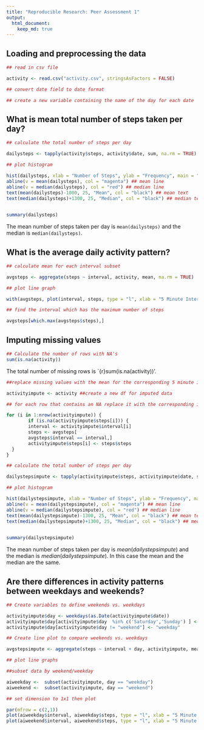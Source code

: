 ```yaml
---
title: "Reproducible Research: Peer Assessment 1"
output: 
  html_document:
    keep_md: true
---
```




## Loading and preprocessing the data

```r

## read in csv file

activity <- read.csv("activity.csv", stringsAsFactors = FALSE)

## convert date field to date format

## create a new variable containing the name of the day for each date

```

## What is mean total number of steps taken per day?

``` r

## calculate the total number of steps per day

dailysteps <- tapply(activity$steps, activity$date, sum, na.rm = TRUE)

```

``` r
## plot histogram

hist(dailysteps, xlab = "Number of Steps", ylab = "Frequency", main = "Number of Steps Taken Per Day", col = "green")
abline(v = mean(dailysteps), col = "magenta") ## mean line
abline(v = median(dailysteps), col = "red") ## median line
text(mean(dailysteps)-1000, 25, "Mean", col = "black") ## mean text
text(median(dailysteps)+1300, 25, "Median", col = "black") ## median text
      
```

```r

summary(dailysteps)
```

The mean number of steps taken per day is `mean(dailysteps)` and the median is `median(dailysteps)`. 

## What is the average daily activity pattern?

```r

## calculate mean for each interval subset

avgsteps <- aggregate(steps ~ interval, activity, mean, na.rm = TRUE)
```

```r
## plot line graph

with(avgsteps, plot(interval, steps, type = "l", xlab = "5 Minute Interval", ylab = "Average Number of Daily Steps", main = "Average Number of Daily Steps by Interval"))

```

```r
## find the interval which has the maximum number of steps

avgsteps[which.max(avgsteps$steps),]
```


## Imputing missing values

```r
## Calculate the number of rows with NA's
sum(is.na(activity))
```

The total number of missing rows is `{r}sum(is.na(activity))'.

```r
##replace missing values with the mean for the corresponding 5 minute interval

activityimpute <- activity ##create a new df for imputed data
```

```r
## for each row that contains an NA replace it with the corresponding interval mean

for (i in 1:nrow(activityimpute)) {
        if (is.na(activityimpute$steps[i])) {
        interval <- activityimpute$interval[i]
        steps <- avgsteps[
        avgsteps$interval == interval,]
        activityimpute$steps[i] <- steps$steps
  }
}

```

```r
## calculate the total number of steps per day

dailystepsimpute <- tapply(activityimpute$steps, activityimpute$date, sum, na.rm = TRUE)

## plot histogram

hist(dailystepsimpute, xlab = "Number of Steps", ylab = "Frequency", main = "Number of Steps Taken Per Day", col = "green")
abline(v = mean(dailystepsimpute), col = "magenta") ## mean line
abline(v = median(dailystepsimpute), col = "red") ## median line
text(mean(dailystepsimpute)-1300, 25, "Mean", col = "black") ## mean text
text(median(dailystepsimpute)+1300, 25, "Median", col = "black") ## median text
      
```

```r
summary(dailystepsimpute)
```

The mean number of steps taken per day is $mean(dailystepsimpute)$ and the median is $median(dailystepsimpute)$. In this case the mean and the median are the same.

## Are there differences in activity patterns between weekdays and weekends?

```r
## Create variables to define weekends vs. weekdays

activityimpute$day <- weekdays(as.Date(activityimpute$date))
activityimpute$day[activityimpute$day  %in% c('Saturday','Sunday') ] <- "weekend"
activityimpute$day[activityimpute$day != "weekend"] <- "weekday"

## Create line plot to compare weekends vs. weekdays

avgstepsimpute <- aggregate(steps ~ interval + day, activityimpute, mean, na.rm = TRUE) ## re-use earlier average calculation

## plot line graphs

##subset data by weekend/weekday

aiweekday <-  subset(activityimpute, day == "weekday")
aiweekend <-  subset(activityimpute, day == "weekend")

## set dimension to 1x1 then plot

par(mfrow = c(2,1))
plot(aiweekday$interval, aiweekday$steps, type = "l", xlab = "5 Minute Interval", ylab = "Average Number of Daily Steps", main = "Weekday")
plot(aiweekend$interval, aiweekend$steps, type = "l", xlab = "5 Minute Interval", ylab = "Average Number of Daily Steps", main = "Weekend")

```

